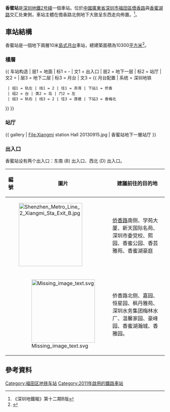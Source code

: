{{noteTA
|G1=Transport
}}
{{Infobox station
|name = 香蜜 
|image = Xiangmi station Platform 20130915.jpg
|caption = 
|eng_name = Xiangmi
|livery=#95D0D0
|namecolour=black
|linecolour={{深圳地铁色彩|2}}
|address = {{CHN}}[[廣東省|廣東省]][[深圳市|深圳市]][[福田區|福田區]][[僑香路|僑香路]]與[[香蜜湖路|香蜜湖路]]交汇处東側
|coordinates={{coord|22|33|10|N|114|1|27|E|display=it|type:railwaystation}} 
|line = {{深圳地鐵|2|sl}} 
|platform = 2
|exits = 2 
|hours = 
|station_hours = 
|status = 使用中
|platformtype = [[島式月台|島式月台]]
|structure=地下車站
|opened = 2011年6月28日
|services= {{Adjacent stations|system=Shenzhen Metro |line1=2|left1=僑香|right1=香梅北}}
|route_map = {{Routemap|inline=yes|legend=no|map=
utSTRf!~MFADEg\utSTRg!~MFADEg~~{{RoutemapRoute|Licon=U|{{站|香梅北}}}}
utSTR+BSl\utSTR+BSr!~num2r
utSTR+BSl!~num1l\utSTR+BSr~~'''B2'''
utSTRf!~MFADEf\utSTRg!~MFADEf~~{{RoutemapRoute|Licon=D|{{站|侨香}}}}
|bottom = 
}}}}
'''香蜜站'''是[[深圳地鐵|深圳地鐵]][[深圳地鐵2号綫|2号綫]]一個車站。位於[[中華人民共和國|中國]][[廣東省|廣東省]][[深圳市|深圳市]][[福田區|福田區]][[僑香路|僑香路]]與[[香蜜湖路|香蜜湖路]]交汇处東側，車站主體在僑香路北側地下大致呈东西走向佈置。<ref>《深圳地鐵報》第十二期B版</ref>。

==車站結構==
香蜜站是一個地下兩層10米[[島式月台|島式月台]]車站，總建築面積為10300[[平方米|平方米]]<ref>{{cite web|url=http://www.szmc.net/02constuction/pop.jsp?infoID=326|title=2号线(蛇口线)站点简介|archive-url=https://web.archive.org/web/20100206214946/http://www.szmc.net/02constuction/pop.jsp?infoID=326|archive-date=2010-02-06}}</ref>。
===樓層===
{{ 车站构造
| 层1 = 地面 | 标1 = -
| 文1 = 出入口
| 层2 = 地下一层 | 标2 = 站厅
| 文2 = {{spml|站厅|售票机}}
| 层3 = 地下二层 | 标3 = 月台
| 文3 = {{ 月台配置 | 系统 = 深圳地铁
  | 组1 = 轨左 | 线1 = 2 | 往1 = 赤湾 | 下站1 = 侨香
  | 组2 = 台 | 类2 = 岛 | 门2 = 左
  | 组3 = 轨右 | 线3 = 2 | 往3 = 莲塘 | 下站3 = 香梅北
}}
}}

===站厅===
{{ gallery
| File:Xiangmi station Hall 20130915.jpg | 香蜜站地下一層站厅
}}
===出入口===
香蜜站设有两个出入口：东南 (B) 出入口、西北 (D) 出入口。
{| class="wikitable"
! 編號 !! 圖片 !! 建議前往的目的地
|-
| {{港鐵出口|B}} || [[File:Shenzhen_Metro_Line_2_Xiangmi_Sta_Exit_B.jpg|200px]] || [[侨香路|侨香路]]南侧、学苑大厦、新天国际名苑、深圳市委党校、熙园、香蜜公园、香芸雅苑、香蜜湖豪庭
|-
| {{港鐵出口|D}} || [[File:Missing_image_text.svg|200px]] || 侨香路北侧、嘉园、恒星园、枫丹雅苑、深圳水务集团梅林水厂、温馨家园、豪峰园、香蜜湖瀚城、香雅园。
|}

==參考資料==
{{commons category|Xiangmi station}}
{{Reflist}}
{{深圳地鐵2號線車站}}
{{深圳地鐵車站列表|SZM}}

[[Category:福田区地铁车站|Category:福田区地铁车站]]
[[Category:2011年啟用的鐵路車站|Category:2011年啟用的鐵路車站]]
